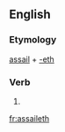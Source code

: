 ==English==

===Etymology===
[[assail]] + [[-eth]]

===Verb===
{{infl|en|verb form}}

# {{archaic third-person singular of|assail}}

[[fr:assaileth]]